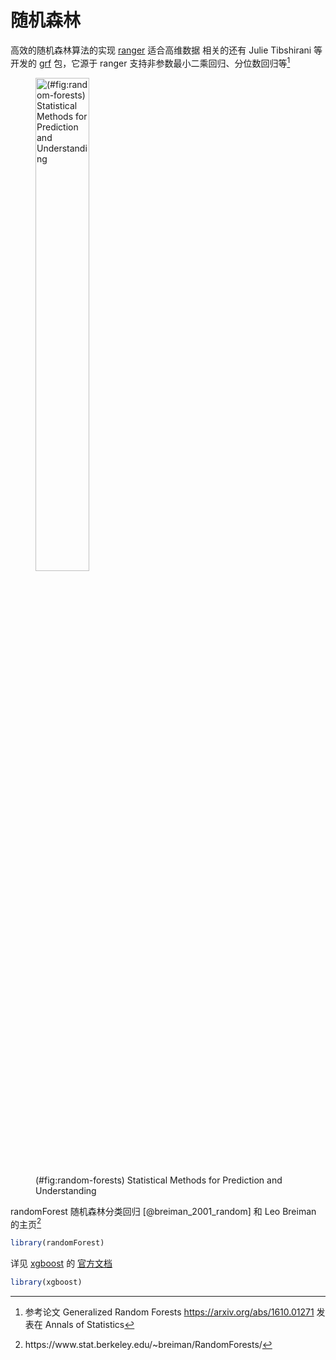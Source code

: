 # 随机森林 {#chap-random-forests}

高效的随机森林算法的实现 [ranger](https://github.com/imbs-hl/ranger) 适合高维数据
相关的还有 Julie Tibshirani 等开发的 [grf](https://github.com/grf-labs/grf) 包，它源于 ranger 支持非参数最小二乘回归、分位数回归等[^grf-paper]

![(\#fig:random-forests) Statistical Methods for Prediction and Understanding](https://www.stat.berkeley.edu/~breiman/RandomForests/Forest3.jpg){ width=45% }

randomForest 随机森林分类回归 [@breiman_2001_random] 和 Leo Breiman 的主页[^breiman]

```r
library(randomForest)
```

详见 [xgboost](https://github.com/dmlc/xgboost/tree/master/R-package) 的 [官方文档](https://xgboost.readthedocs.io/en/latest)

```r
library(xgboost)
```

[^breiman]: https://www.stat.berkeley.edu/~breiman/RandomForests/
[^grf-paper]: 参考论文 Generalized Random Forests <https://arxiv.org/abs/1610.01271> 发表在 Annals of Statistics
